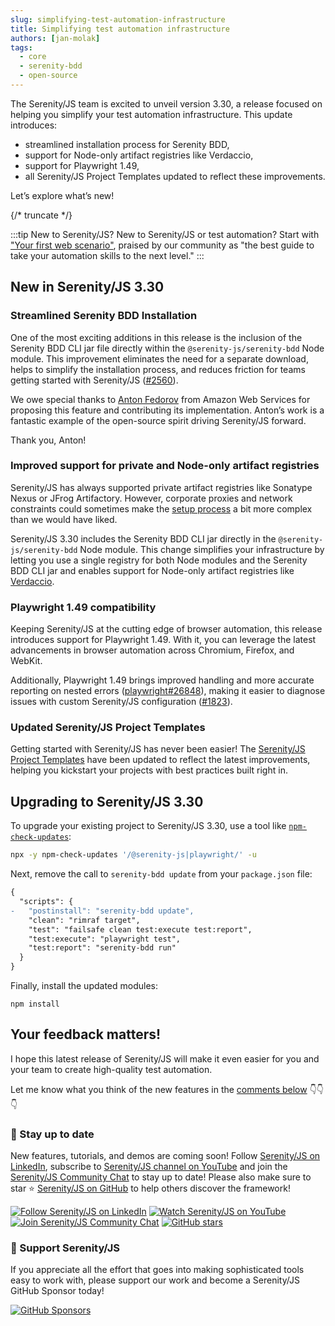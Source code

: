 ```yaml
---
slug: simplifying-test-automation-infrastructure
title: Simplifying test automation infrastructure
authors: [jan-molak]
tags:
  - core
  - serenity-bdd
  - open-source
---
```


The Serenity/JS team is excited to unveil version 3.30, a release focused on helping you simplify your test automation infrastructure.
This update introduces:
- streamlined installation process for Serenity BDD,
- support for Node-only artifact registries like Verdaccio,
- support for Playwright 1.49,
- all Serenity/JS Project Templates updated to reflect these improvements.

Let’s explore what’s new!

{/* truncate */}

:::tip New to Serenity/JS?
New to Serenity/JS or test automation? Start with ["Your first web scenario"](/handbook/tutorials/your-first-web-scenario/),
praised by our community as "the best guide to take your automation skills to the next level."
:::

## New in Serenity/JS 3.30

### Streamlined Serenity BDD Installation

One of the most exciting additions in this release is the inclusion of the Serenity BDD CLI jar file directly within the `@serenity-js/serenity-bdd` Node module.
This improvement eliminates the need for a separate download, helps to simplify the installation process, and reduces friction for teams getting started with Serenity/JS
([#2560](https://github.com/serenity-js/serenity-js/issues/2560)).

We owe special thanks to [Anton Fedorov](https://github.com/fapspirit) from Amazon Web Services for proposing this feature
and contributing its implementation. Anton’s work is a fantastic example of the open-source spirit driving Serenity/JS forward.

Thank you, Anton!

### Improved support for private and Node-only artifact registries

Serenity/JS has always supported private artifact registries like Sonatype Nexus or JFrog Artifactory.
However, corporate proxies and network constraints could sometimes
make the [setup process](/handbook/reporting/serenity-bdd-reporter/#using-a-custom-serenity-bdd-cli) a bit more complex than we would have liked.

Serenity/JS 3.30 includes the Serenity BDD CLI jar directly in the `@serenity-js/serenity-bdd` Node module.
This change simplifies your infrastructure by letting you use a single registry for both Node modules and the Serenity BDD CLI jar
and enables support for Node-only artifact registries like [Verdaccio](https://verdaccio.org/).

### Playwright 1.49 compatibility

Keeping Serenity/JS at the cutting edge of browser automation, this release introduces support for Playwright 1.49.
With it, you can leverage the latest advancements in browser automation across Chromium, Firefox, and WebKit.

Additionally, Playwright 1.49 brings improved handling and more accurate reporting on nested errors ([playwright#26848](https://github.com/microsoft/playwright/issues/26848)),
making it easier to diagnose issues with custom Serenity/JS configuration ([#1823](https://github.com/serenity-js/serenity-js/issues/1823)).

### Updated Serenity/JS Project Templates

Getting started with Serenity/JS has never been easier! The [Serenity/JS Project Templates](/handbook/project-templates/) have been updated
to reflect the latest improvements, helping you kickstart your projects with best practices built right in.

## Upgrading to Serenity/JS 3.30

To upgrade your existing project to Serenity/JS 3.30, use a tool like [`npm-check-updates`](https://www.npmjs.com/package/npm-check-updates):

```sh
npx -y npm-check-updates '/@serenity-js|playwright/' -u
```

Next, remove the call to `serenity-bdd update` from your `package.json` file:

```diff
{
  "scripts": {
-   "postinstall": "serenity-bdd update",
    "clean": "rimraf target",
    "test": "failsafe clean test:execute test:report",
    "test:execute": "playwright test",
    "test:report": "serenity-bdd run"
  }
}
```

Finally, install the updated modules:

```npm2yarn
npm install
```

## Your feedback matters!

I hope this latest release of Serenity/JS will make it even easier for you and your team to create high-quality test automation.

Let me know what you think of the new features in the [comments below](/blog/better-api-documentation/#giscus-comments) 👇👇👇

### 📣 Stay up to date

New features, tutorials, and demos are coming soon!
Follow [Serenity/JS on LinkedIn](https://www.linkedin.com/company/serenity-js),
subscribe to [Serenity/JS channel on YouTube](https://www.youtube.com/@serenity-js) and join the [Serenity/JS Community Chat](https://matrix.to/#/#serenity-js:gitter.im) to stay up to date!
Please also make sure to star ⭐️ [Serenity/JS on GitHub](https://github.com/serenity-js/serenity-js) to help others discover the framework!

[![Follow Serenity/JS on LinkedIn](https://img.shields.io/badge/Follow-Serenity%2FJS%20-0077B5?logo=linkedin)](https://www.linkedin.com/company/serenity-js)
[![Watch Serenity/JS on YouTube](https://img.shields.io/badge/Watch-@serenity--js-E62117?logo=youtube)](https://www.youtube.com/@serenity-js)
[![Join Serenity/JS Community Chat](https://img.shields.io/badge/Chat-Serenity%2FJS%20Community-FBD30B?logo=matrix)](https://matrix.to/#/#serenity-js:gitter.im)
[![GitHub stars](https://img.shields.io/github/stars/serenity-js/serenity-js?label=Serenity%2FJS&logo=github&style=badge)](https://github.com/serenity-js/serenity-js)

### 💛 Support Serenity/JS

If you appreciate all the effort that goes into making sophisticated tools easy to work with, please support our work and become a Serenity/JS GitHub Sponsor today!

[![GitHub Sponsors](https://img.shields.io/badge/Support%20@serenity%2FJS-703EC8?style=for-the-badge&logo=github&logoColor=white)](https://github.com/sponsors/serenity-js)

